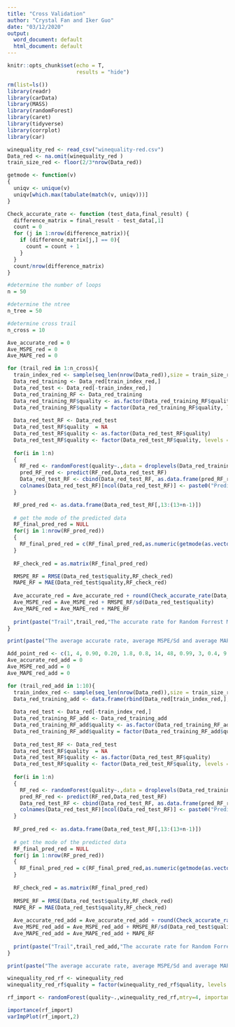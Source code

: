 ```yaml
---
title: "Cross Validation"
author: "Crystal Fan and Iker Guo"
date: "03/12/2020"
output:
  word_document: default
  html_document: default
---
```

```r
knitr::opts_chunk$set(echo = T,
                      results = "hide")
```

```r
rm(list=ls())
library(readr)
library(carData)
library(MASS)
library(randomForest)
library(caret)
library(tidyverse)
library(corrplot)
library(car)
```

```r
winequality_red <- read_csv("winequality-red.csv")
Data_red <- na.omit(winequality_red )
train_size_red <- floor(2/3*nrow(Data_red))
```

```r
getmode <- function(v) 
{
  uniqv <- unique(v)
  uniqv[which.max(tabulate(match(v, uniqv)))]
}

Check_accurate_rate <- function (test_data,final_result) {
  difference_matrix = final_result - test_data[,1]
  count = 0
  for (j in 1:nrow(difference_matrix)){
    if (difference_matrix[j,] == 0){
      count = count + 1
    }
  }
  count/nrow(difference_matrix)
}

#determine the number of loops
n = 50

#determine the ntree
n_tree = 50

#determine cross trail 
n_cross = 10
```

```r
Ave_accurate_red = 0
Ave_MSPE_red = 0
Ave_MAPE_red = 0

for (trail_red in 1:n_cross){
  train_index_red <- sample(seq_len(nrow(Data_red)),size = train_size_red)
  Data_red_training <- Data_red[train_index_red,]
  Data_red_test <- Data_red[-train_index_red,]
  Data_red_training_RF <- Data_red_training
  Data_red_training_RF$quality <- as.factor(Data_red_training_RF$quality)
  Data_red_training_RF$quality = factor(Data_red_training_RF$quality, levels = c("3","4","5","6","7","8","9"),ordered = TRUE)
  
  Data_red_test_RF <- Data_red_test
  Data_red_test_RF$quality  = NA
  Data_red_test_RF$quality <- as.factor(Data_red_test_RF$quality)
  Data_red_test_RF$quality <- factor(Data_red_test_RF$quality, levels = c("3","4","5","6","7","8","9"),ordered = TRUE)  
  
  for(i in 1:n)
  {
    RF_red <- randomForest(quality~.,data = droplevels(Data_red_training_RF), ntree = n_tree, nPerm = 10,mtry = 4)
    pred_RF_red <- predict(RF_red,Data_red_test_RF)
    Data_red_test_RF <- cbind(Data_red_test_RF, as.data.frame(pred_RF_red))
    colnames(Data_red_test_RF)[ncol(Data_red_test_RF)] <- paste0("Prediction",i)
  }

  RF_pred_red <- as.data.frame(Data_red_test_RF[,13:(13+n-1)])
  
  # get the mode of the predicted data
  RF_final_pred_red = NULL
  for(j in 1:nrow(RF_pred_red))
  {
    RF_final_pred_red = c(RF_final_pred_red,as.numeric(getmode(as.vector(unlist(RF_pred_red[j,])))))
  }
  
  RF_check_red = as.matrix(RF_final_pred_red)

  RMSPE_RF = RMSE(Data_red_test$quality,RF_check_red)
  MAPE_RF = MAE(Data_red_test$quality,RF_check_red)
  
  Ave_accurate_red = Ave_accurate_red + round(Check_accurate_rate(Data_red_test,RF_check_red),5)
  Ave_MSPE_red = Ave_MSPE_red + RMSPE_RF/sd(Data_red_test$quality)
  Ave_MAPE_red = Ave_MAPE_red + MAPE_RF 
  
  print(paste("Trail",trail_red,"The accurate rate for Random Forrest Model is ",round(Check_accurate_rate(Data_red_test,RF_check_red),5),"The MSPE/Sd and MAPE are ",round(RMSPE_RF/sd(Data_red_test$quality),5)," and ",round(MAPE_RF,5)))
}

print(paste("The average accurate rate, average MSPE/Sd and average MAPE are ",round(Ave_accurate_red/n_cross,5),round(Ave_MSPE_red/n_cross,5)," and ",round(Ave_MAPE_red/n_cross,5)))
```

```r
Add_point_red <- c(1, 4, 0.90, 0.20, 1.8, 0.8, 14, 48, 0.99, 3, 0.4, 9.50)
Ave_accurate_red_add = 0
Ave_MSPE_red_add = 0
Ave_MAPE_red_add = 0

for (trail_red_add in 1:10){
  train_index_red <- sample(seq_len(nrow(Data_red)),size = train_size_red)
  Data_red_training_add <- data.frame(rbind(Data_red[train_index_red,],Add_point_red))
  
  Data_red_test <- Data_red[-train_index_red,]
  Data_red_training_RF_add <- Data_red_training_add
  Data_red_training_RF_add$quality <- as.factor(Data_red_training_RF_add$quality)
  Data_red_training_RF_add$quality = factor(Data_red_training_RF_add$quality, levels = c("1","2","3","4","5","6","7","8","9"),ordered = TRUE)
    
  Data_red_test_RF <- Data_red_test
  Data_red_test_RF$quality  = NA
  Data_red_test_RF$quality <- as.factor(Data_red_test_RF$quality)
  Data_red_test_RF$quality <- factor(Data_red_test_RF$quality, levels = c("1","2","3","4","5","6","7","8","9"),ordered = TRUE)  
    
  for(i in 1:n)
  {
    RF_red <- randomForest(quality~.,data = droplevels(Data_red_training_RF_add), ntree = n_tree, nPerm = 10,mtry = 4)
    pred_RF_red <- predict(RF_red,Data_red_test_RF)
    Data_red_test_RF <- cbind(Data_red_test_RF, as.data.frame(pred_RF_red))
    colnames(Data_red_test_RF)[ncol(Data_red_test_RF)] <- paste0("Prediction",i)
  }
  
  RF_pred_red <- as.data.frame(Data_red_test_RF[,13:(13+n-1)])
    
  # get the mode of the predicted data
  RF_final_pred_red = NULL
  for(j in 1:nrow(RF_pred_red))
  {
    RF_final_pred_red = c(RF_final_pred_red,as.numeric(getmode(as.vector(unlist(RF_pred_red[j,])))))
  }
    
  RF_check_red = as.matrix(RF_final_pred_red)
  
  RMSPE_RF = RMSE(Data_red_test$quality,RF_check_red)
  MAPE_RF = MAE(Data_red_test$quality,RF_check_red)
  
  Ave_accurate_red_add = Ave_accurate_red_add + round(Check_accurate_rate(Data_red_test,RF_check_red),5)
  Ave_MSPE_red_add = Ave_MSPE_red_add + RMSPE_RF/sd(Data_red_test$quality)
  Ave_MAPE_red_add = Ave_MAPE_red_add + MAPE_RF 
    
  print(paste("Trail",trail_red_add,"The accurate rate for Random Forrest Model after adding the point is ",round(Check_accurate_rate(Data_red_test,RF_check_red),5),"The MSPE/Sd and MAPE are ",round(RMSPE_RF/sd(Data_red_test$quality),5)," and ",round(MAPE_RF,5)))   
}

print(paste("The average accurate rate, average MSPE/Sd and average MAPE after adding point are ",round(Ave_accurate_red_add/n_cross,5),round(Ave_MSPE_red_add/n_cross,5)," and ",round(Ave_MAPE_red_add/n_cross,5)))
```

```r
winequality_red_rf <- winequality_red
winequality_red_rf$quality = factor(winequality_red_rf$quality, levels = c("3","4","5","6","7","8"),ordered = TRUE)

rf_import <- randomForest(quality~.,winequality_red_rf,mtry=4, importance=TRUE,ntree=10)

importance(rf_import)
varImpPlot(rf_import,2)
```

